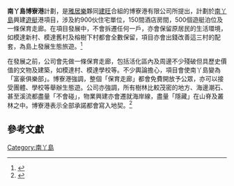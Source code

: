 {{orphan|time=2015-05-29T08:09:40+00:00}}
'''南丫島博寮港'''計劃，是[[雅居樂|雅居樂]]夥同[[建旺|建旺]]合組的博寮港有限公司所提出，計劃於[[南丫島|南丫島]]興建[[遊艇|遊艇]]港項目，涉及約900伙住宅單位，150間酒店房間，500個遊艇泊位及一條保育走廊。在項目發展中，不會拆遷任何一戶，亦會保留原居民的生活環境，如模達新村、模達舊村及榕樹下村都會全數保留，項目亦會出錢改善這三村的配套，為島上發展生態旅遊。<ref>{{Cite web |url=http://paper.wenweipo.com/2011/09/30/FI1109300020.htm |title=《博寮港CEO鄭恩基專訪：地產霸權VS環保霸權》，文匯報，2011年9月30日 |access-date=2015年5月28日 |archive-date=2018年9月29日 |archive-url=https://web.archive.org/web/20180929232229/http://paper.wenweipo.com/2011/09/30/FI1109300020.htm }}</ref>

在發展之前，公司會先做一條保育走廊，包括活化區內及周邊不少殘破但具歷史價值的文物及建築，如模達村、模達學校等。不少輿論擔心，項目會使南丫島變為「富豪俱樂部」。博寮港強調，整個「保育走廊」都會免費開放予公眾，亦可以接受團體、學校等舉辦生態遊。公司亦強調，所有樹林比較茂密的地方、海邊潮石、甚至溪流都盡量「不會碰」，物業興建亦會遷就海岸線，盡量「隱藏」在山脊及叢林之中。博寮港表示全部承諾都會寫入地契。<ref>{{Cite web |url=http://paper.wenweipo.com/2011/09/30/FI1109300024.htm |title=《保育承諾寫進地契》，文匯報，2011年9月30日 |access-date=2015年5月28日 |archive-date=2018年9月30日 |archive-url=https://web.archive.org/web/20180930021530/http://paper.wenweipo.com/2011/09/30/FI1109300024.htm }}</ref>

==參考文獻==
{{reflist}}

[[Category:南丫島|Category:南丫島]]